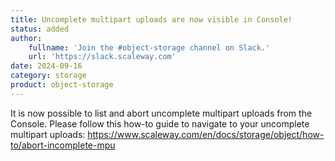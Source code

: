```yaml
---
title: Uncomplete multipart uploads are now visible in Console!
status: added
author:
    fullname: 'Join the #object-storage channel on Slack.'
    url: 'https://slack.scaleway.com'
date: 2024-09-16
category: storage
product: object-storage
---
```


It is now possible to list and abort uncomplete multipart uploads from the Console. Please follow this how-to guide to navigate to your uncomplete multipart uploads: https://www.scaleway.com/en/docs/storage/object/how-to/abort-incomplete-mpu

